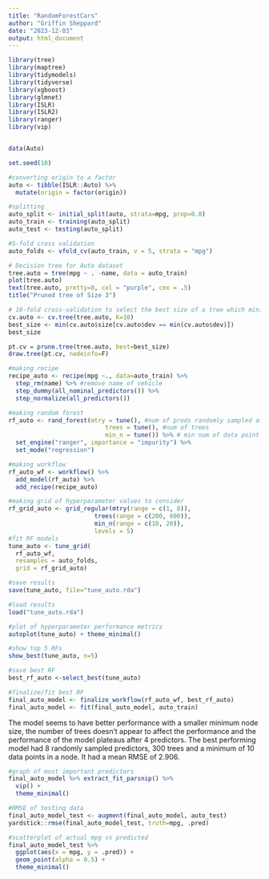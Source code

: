 ```yaml
---
title: "RandomForestCars"
author: "Griffin Sheppard"
date: "2023-12-03"
output: html_document
---
```


```r
library(tree)
library(maptree)
library(tidymodels)
library(tidyverse)
library(xgboost)
library(glmnet)
library(ISLR)
library(ISLR2)
library(ranger)
library(vip)


data(Auto)

set.seed(10)
```

```r
#converting origin to a factor
auto <- tibble(ISLR::Auto) %>% 
  mutate(origin = factor(origin))

#splitting
auto_split <- initial_split(auto, strata=mpg, prop=0.8)
auto_train <- training(auto_split)
auto_test <- testing(auto_split)

#5-fold cross validation
auto_folds <- vfold_cv(auto_train, v = 5, strata = "mpg")
```

```r
# Decision tree for Auto dataset
tree.auto = tree(mpg ~ . -name, data = auto_train)
plot(tree.auto)
text(tree.auto, pretty=0, col = "purple", cex = .5)
title("Pruned tree of Size 3")
```

```r
# 10-fold cross-validation to select the best size of a tree which minimizes the cross-validation estimate of the test error rate
cv.auto <- cv.tree(tree.auto, K=10)
best_size <- min(cv.auto$size[cv.auto$dev == min(cv.auto$dev)])
best_size
```

```r
pt.cv = prune.tree(tree.auto, best=best_size)
draw.tree(pt.cv, nodeinfo=F)
```


```r
#making recipe
recipe_auto <- recipe(mpg ~., data=auto_train) %>% 
  step_rm(name) %>% #remove name of vehicle
  step_dummy(all_nominal_predictors()) %>% 
  step_normalize(all_predictors())

#making random forest
rf_auto <- rand_forest(mtry = tune(), #num of preds randomly sampled at each split
                           trees = tune(), #num of trees
                           min_n = tune()) %>% # min num of data point in a node
  set_engine("ranger", importance = "impurity") %>% 
  set_mode("regression")

#making workflow
rf_auto_wf <- workflow() %>% 
  add_model(rf_auto) %>% 
  add_recipe(recipe_auto)
```


```r
#making grid of hyperparameter values to consider
rf_grid_auto <- grid_regular(mtry(range = c(1, 8)), 
                        trees(range = c(200, 600)),
                        min_n(range = c(10, 20)),
                        levels = 5)
#fit RF models
tune_auto <- tune_grid(
  rf_auto_wf, 
  resamples = auto_folds, 
  grid = rf_grid_auto)

#save results
save(tune_auto, file="tune_auto.rda")
```


```r
#load results
load("tune_auto.rda")

#plot of hyperparameter performance metrics
autoplot(tune_auto) + theme_minimal()

#show top 5 RFs
show_best(tune_auto, n=5)

#save best RF
best_rf_auto <-select_best(tune_auto)

#finalize/fit best RF
final_auto_model <- finalize_workflow(rf_auto_wf, best_rf_auto)
final_auto_model <- fit(final_auto_model, auto_train)
```
The model seems to have better performance with a smaller minimum node size, the number of trees doesn't appear to affect the performance and the performance of the model plateaus after 4 predictors. The best performing model had 8 randomly sampled predictors, 300 trees and a minimum of 10 data points in a node. It had a mean RMSE of 2.906.


```r
#graph of most important predictors
final_auto_model %>% extract_fit_parsnip() %>% 
  vip() +
  theme_minimal()

#RMSE of testing data
final_auto_model_test <- augment(final_auto_model, auto_test)
yardstick::rmse(final_auto_model_test, truth=mpg, .pred)

#scatterplot of actual mpg vs predicted
final_auto_model_test %>% 
  ggplot(aes(x = mpg, y = .pred)) +
  geom_point(alpha = 0.5) +
  theme_minimal()
```